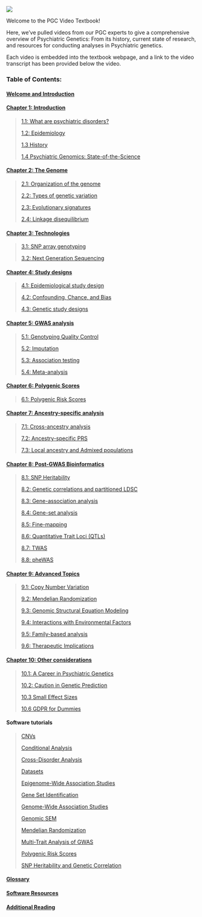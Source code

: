 ![](pgc_logo_website_v3.jpeg){fig-align="center"}

Welcome to the PGC Video Textbook!

Here, we've pulled videos from our PGC experts to give a comprehensive overview of Psychiatric Genetics: From its history, current state of research, and resources for conducting analyses in Psychiatric genetics.

Each video is embedded into the textbook webpage, and a link to the video transcript has been provided below the video.

### Table of Contents:

#### [**Welcome and Introduction**](welcome.qmd)

#### [Chapter 1: Introduction](chapter1.qmd)

> [1.1: What are psychiatric disorders?](chapter1.qmd#sec-section1)
>
> [1.2: Epidemiology](chapter1.qmd#sec-section2)
>
> [1.3 History](chapter1.qmd#sec-section3)
>
> [1.4 Psychiatric Genomics: State-of-the-Science](chapter1.qmd#sec-section4)

#### [Chapter 2: The Genome](chapter2.qmd)

> [2.1: Organization of the genome](chapter2.qmd#sec-section1)
>
> [2.2: Types of genetic variation](chapter2.qmd#sec-section2)
>
> [2.3: Evolutionary signatures](chapter2.qmd#sec-section3)
>
> [2.4: Linkage disequilibrium](chapter2.qmd#sec-section4)

#### [Chapter 3: Technologies](chapter3.qmd)

> [3.1: SNP array genotyping](chapter3.qmd#sec-section1)
>
> [3.2: Next Generation Sequencing](chapter3.qmd#sec-section2)

#### [Chapter 4: Study designs](chapter4.qmd)

> [4.1: Epidemiological study design](chapter4.qmd#sec-section1)
>
> [4.2: Confounding, Chance, and Bias](chapter4.qmd#sec-section2)
>
> [4.3: Genetic study designs](chapter4.qmd#sec-section3)

#### [Chapter 5: GWAS analysis](chapter5.qmd)

> [5.1: Genotyping Quality Control](chapter5.qmd#sec-section1)
>
> [5.2: Imputation](chapter5.qmd#sec-section2)
>
> [5.3: Association testing](chapter5.qmd#sec-section3)
>
> [5.4: Meta-analysis](chapter5.qmd#sec-section4)

#### [Chapter 6: Polygenic Scores](chapter6.qmd)

> [6.1: Polygenic Risk Scores](chapter6.qmd)

#### [Chapter 7: Ancestry-specific analysis](chapter7.qmd)

> [7.1: Cross-ancestry analysis](chapter7.qmd#sec-section1)
>
> [7.2: Ancestry-specific PRS](chapter7.qmd#sec-section2)
>
> [7.3: Local ancestry and Admixed populations](chapter7.qmd#sec-section3)

#### [Chapter 8: Post-GWAS Bioinformatics](chapter8.qmd)

> [8.1: SNP Heritability](chapter8.qmd#sec-section1)
>
> [8.2: Genetic correlations and partitioned LDSC](chapter8.qmd#sec-section2)
>
> [8.3: Gene-association analysis](chapter8.qmd#sec-section3)
>
> [8.4: Gene-set analysis](chapter8.qmd#sec-section4)
>
> [8.5: Fine-mapping](chapter8.qmd#sec-section5)
>
> [8.6: Quantitative Trait Loci (QTLs)](chapter8.qmd#sec-section6)
>
> [8.7: TWAS](chapter8.qmd#sec-section7)
>
> [8.8: pheWAS](chapter8.qmd#sec-section8)

#### [Chapter 9: Advanced Topics](chapter9.qmd)

> [9.1: Copy Number Variation](chapter9.qmd#sec-section1)
>
> [9.2: Mendelian Randomization](chapter9.qmd#sec-section2)
>
> [9.3: Genomic Structural Equation Modeling](chapter9.qmd#sec-section3)
>
> [9.4: Interactions with Environmental Factors](chapter9.qmd#sec-section4)
>
> [9.5: Family-based analysis](chapter9.qmd#sec-section5)
>
> [9.6: Therapeutic Implications](chapter9.qmd#sec-section6)

#### [Chapter 10: Other considerations](chapter10.qmd)

> [10.1: A Career in Psychiatric Genetics](chapter10.qmd#sec-section1)
>
> [10.2: Caution in Genetic Prediction](chapter10.qmd#sec-section2)
>
> [10.3 Small Effect Sizes](chapter10.qmd#sec-section3)
>
> [10.6 GDPR for Dummies](chapter10.qmd#sec-section6)

#### Software tutorials

> [CNVs](software_cnvs.qmd)
>
> [Conditional Analysis](software_conditional.qmd)
>
> [Cross-Disorder Analysis](software_crossdisorder.qmd)
>
> [Datasets](software_datasets.qmd)
>
> [Epigenome-Wide Association Studies](software_ewas.qmd)
>
> [Gene Set Identification](software_geneset.qmd)
>
> [Genome-Wide Association Studies](software_gwas.qmd)
>
> [Genomic SEM](software_genomicSEM.qmd)
>
> [Mendelian Randomization](software_MR.qmd)
>
> [Multi-Trait Analysis of GWAS](software_mtag.qmd)
>
> [Polygenic Risk Scores](software_prs.qmd)
>
> [SNP Heritability and Genetic Correlation](software_correlation.qmd)

#### [Glossary](glossary.qmd)

#### [Software Resources](resources.qmd)

#### [Additional Reading](addreading.qmd)
